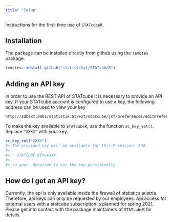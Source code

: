 ```yaml
---
title: "Setup"
---
```


Instructions for the first-time use of `STATcubeR`.

## Installation

The package can be installed directly from github using the
`remotes` package.

``` r
remotes::install_github("statistikat/STATcubeR")
```

## Adding an API key

In order to use the REST API of STATcube it is necessary to provide
an API key. If your STATcube account is configured to use a key,
the following address can be used to view your key

```
http://sdbext:8081/statistik.at/ext/statcube/jsf/preferences/editPreferences.xhtml
```

To make the key available to `STATcubeR`, use the function
`sc_key_set()`. Replace `"XXXX"` with your key.

```r
sc_key_set("XXXX")
#> The provided key will be available for this R session. Add
#>
#>   STATCUBE_KEY=XXXX
#>
#> to your .Renviron to set the key persistently
```

## How do I get an API key?

Currently, the api is only available inside the firewall of statistics austria.
Therefore, api keys can only be requested by our employees. Api access for
external users with a statcube subscription is planned for spring 2021. Please
get into contact with the package maintainers of `STATcubeR` for details.
